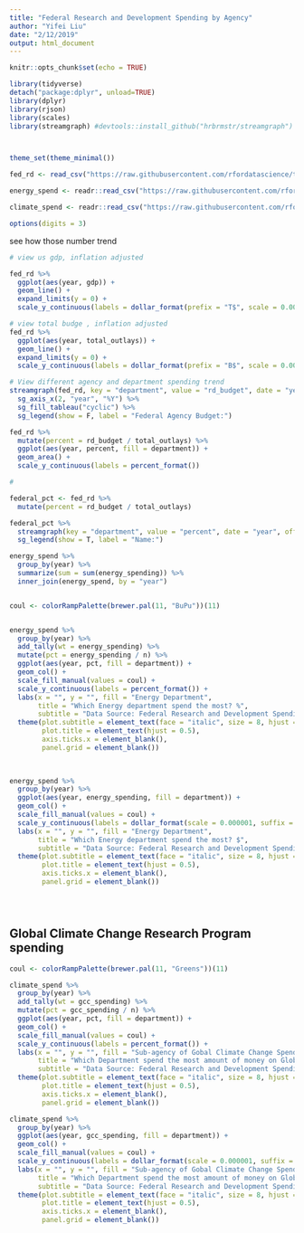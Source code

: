 ```yaml
---
title: "Federal Research and Development Spending by Agency"
author: "Yifei Liu"
date: "2/12/2019"
output: html_document
---
```


```r
knitr::opts_chunk$set(echo = TRUE)
```



```r
library(tidyverse)
detach("package:dplyr", unload=TRUE)
library(dplyr)
library(rjson)
library(scales)
library(streamgraph) #devtools::install_github("hrbrmstr/streamgraph")



theme_set(theme_minimal())

fed_rd <- read_csv("https://raw.githubusercontent.com/rfordatascience/tidytuesday/master/data/2019/2019-02-12/fed_r_d_spending.csv")

energy_spend <- readr::read_csv("https://raw.githubusercontent.com/rfordatascience/tidytuesday/master/data/2019/2019-02-12/energy_spending.csv")

climate_spend <- readr::read_csv("https://raw.githubusercontent.com/rfordatascience/tidytuesday/master/data/2019/2019-02-12/climate_spending.csv")

options(digits = 3)

```

see how those number trend


```r
# view us gdp, inflation adjusted

fed_rd %>% 
  ggplot(aes(year, gdp)) +
  geom_line() +
  expand_limits(y = 0) +
  scale_y_continuous(labels = dollar_format(prefix = "T$", scale = 0.000000000001))

# view total budge , inflation adjusted
fed_rd %>%
  ggplot(aes(year, total_outlays)) +
  geom_line() +
  expand_limits(y = 0) +
  scale_y_continuous(labels = dollar_format(prefix = "B$", scale = 0.000000001))

# View different agency and department spending trend
streamgraph(fed_rd, key = "department", value = "rd_budget", date = "year", offset = "expand") %>%
  sg_axis_x(2, "year", "%Y") %>%
  sg_fill_tableau("cyclic") %>%
  sg_legend(show = F, label = "Federal Agency Budget:")

fed_rd %>%
  mutate(percent = rd_budget / total_outlays) %>%
  ggplot(aes(year, percent, fill = department)) +
  geom_area() +
  scale_y_continuous(labels = percent_format())

# 

federal_pct <- fed_rd %>%
  mutate(percent = rd_budget / total_outlays) 

federal_pct %>%
  streamgraph(key = "department", value = "percent", date = "year", offset = "zero", interpolate = "step") %>%
  sg_legend(show = T, label = "Name:")

```



```r

energy_spend %>% 
  group_by(year) %>%
  summarize(sum = sum(energy_spending)) %>%
  inner_join(energy_spend, by = "year")


coul <- colorRampPalette(brewer.pal(11, "BuPu"))(11)


energy_spend %>%
  group_by(year) %>%
  add_tally(wt = energy_spending) %>%
  mutate(pct = energy_spending / n) %>%
  ggplot(aes(year, pct, fill = department)) +
  geom_col() +
  scale_fill_manual(values = coul) +
  scale_y_continuous(labels = percent_format()) +
  labs(x = "", y = "", fill = "Energy Department",
       title = "Which Energy department spend the most? %",
       subtitle = "Data Source: Federal Research and Development Spending by Agency @yifei_liu") +
  theme(plot.subtitle = element_text(face = "italic", size = 8, hjust = 0.5),
        plot.title = element_text(hjust = 0.5),
        axis.ticks.x = element_blank(),
        panel.grid = element_blank())
  

  
energy_spend %>%
  group_by(year) %>%
  ggplot(aes(year, energy_spending, fill = department)) +
  geom_col() +
  scale_fill_manual(values = coul) +
  scale_y_continuous(labels = dollar_format(scale = 0.000001, suffix = "B$", prefix = "")) +
  labs(x = "", y = "", fill = "Energy Department",
       title = "Which Energy department spend the most? $",
       subtitle = "Data Source: Federal Research and Development Spending by Agency @yifei_liu") +
  theme(plot.subtitle = element_text(face = "italic", size = 8, hjust = 0.5),
        plot.title = element_text(hjust = 0.5),
        axis.ticks.x = element_blank(),
        panel.grid = element_blank())





```

## Global Climate Change Research Program spending

```r

coul <- colorRampPalette(brewer.pal(11, "Greens"))(11)

climate_spend %>%
  group_by(year) %>%
  add_tally(wt = gcc_spending) %>%
  mutate(pct = gcc_spending / n) %>%
  ggplot(aes(year, pct, fill = department)) +
  geom_col() +
  scale_fill_manual(values = coul) +
  scale_y_continuous(labels = percent_format()) +
  labs(x = "", y = "", fill = "Sub-agency of Gobal Climate Change Spending",
       title = "Which Department spend the most amount of money on Global Climate Change? %",
       subtitle = "Data Source: Federal Research and Development Spending by Agency @yifei_liu") +
  theme(plot.subtitle = element_text(face = "italic", size = 8, hjust = 0.5),
        plot.title = element_text(hjust = 0.5),
        axis.ticks.x = element_blank(),
        panel.grid = element_blank())

climate_spend %>%
  group_by(year) %>%
  ggplot(aes(year, gcc_spending, fill = department)) +
  geom_col() +
  scale_fill_manual(values = coul) +
  scale_y_continuous(labels = dollar_format(scale = 0.000001, suffix = "B$", prefix = "")) +
  labs(x = "", y = "", fill = "Sub-agency of Gobal Climate Change Spending",
       title = "Which Department spend the most amount of money on Global Climate Change? $",
       subtitle = "Data Source: Federal Research and Development Spending by Agency @yifei_liu") +
  theme(plot.subtitle = element_text(face = "italic", size = 8, hjust = 0.5),
        plot.title = element_text(hjust = 0.5),
        axis.ticks.x = element_blank(),
        panel.grid = element_blank())



```








